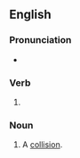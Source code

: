 ==English==

===Pronunciation===
* {{rhymes|aɪdɪŋ|lang=en}}

===Verb===
{{head|en|present participle}}

# {{present participle of|collide|lang=en|nocat=1}}

===Noun===
{{en-noun}}

# A [[collision]].